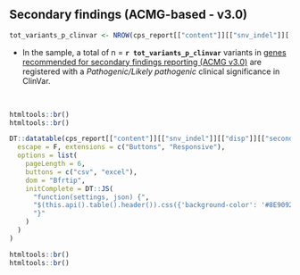 
<!--##  <span style="color:#8E9092"><b>Secondary findings</b> (ACMG SF v2.0)</span>-->

##  Secondary findings (ACMG-based - v3.0)

```r

tot_variants_p_clinvar <- NROW(cps_report[["content"]][["snv_indel"]][["disp"]][["secondary"]])
```

*  In the sample, a total of n = __`r tot_variants_p_clinvar`__ variants in [genes recommended for secondary findings reporting (ACMG v3.0)](https://www.nature.com/articles/s41436-021-01172-3) 
are registered with a <i>Pathogenic/Likely pathogenic</i> clinical significance in ClinVar.

<br>

```r

htmltools::br()
htmltools::br()

DT::datatable(cps_report[["content"]][["snv_indel"]][["disp"]][["secondary"]],
  escape = F, extensions = c("Buttons", "Responsive"),
  options = list(
    pageLength = 6,
    buttons = c("csv", "excel"),
    dom = "Bfrtip",
    initComplete = DT::JS(
      "function(settings, json) {",
      "$(this.api().table().header()).css({'background-color': '#8E9092', 'color': '#fff'});",
      "}"
    )
  )
)

htmltools::br()
htmltools::br()
```

